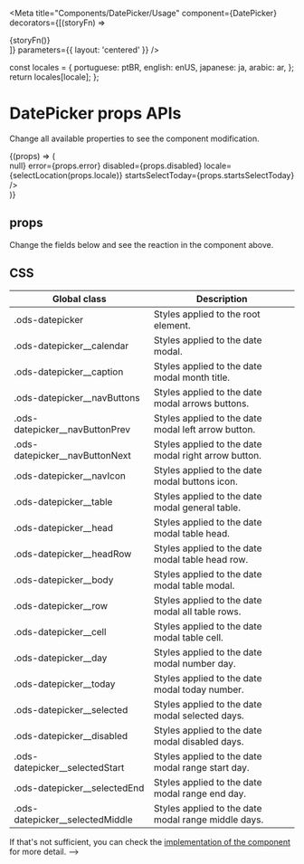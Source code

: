 

<Meta
  title="Components/DatePicker/Usage"
  component={DatePicker}
  decorators={[(storyFn) => <div>{storyFn()}</div>]}
  parameters={{ layout: 'centered' }}
/>

  const locales = {
    portuguese: ptBR,
    english: enUS,
    japanese: ja,
    arabic: ar,
  };
  return locales[locale];
};

# DatePicker props APIs

Change all available properties to see the component modification.

<Canvas withSource="close">
  <Story
    name="Usage"
    args={{
      label1: 'Start date',
      label2: 'End date',
      value1: '',
      value2: '',
      helperText: 'Some text error here!',
      startsSelectToday: false,
      editable: false,
      error: false,
      disabled: false,
      locale: 'pt-BR',
    }}
    parameters={{
      controls: { exclude: /^blocked*/ },
    }}
    argTypes={{
      label1: {
        control: 'text',
      },
      label2: {
        control: 'text',
      },
      value1: {
        control: 'text',
      },
      value2: {
        control: 'text',
      },
      startsSelectToday: {
        control: 'boolean',
      },
      helperText: {
        control: 'text',
      },
      editable: {
        control: 'boolean',
      },
      error: {
        control: 'boolean',
      },
      disabled: {
        control: 'boolean',
      },
      locale: {
        options: ['portuguese', 'english', 'japanese', 'arabic'],
        control: { type: 'select' },
      },
    }}
  >
    {(props) => (
      <div
        style={{
          width: '100%',
          height: '400px',
          display: 'flex',
          justifyContent: 'center',
        }}
      >
        <div style={{ width: '100%' }}>
          <DatePicker
            labels={{ from: props.label1, to: props.label2 }}
            values={{ from: props.value1, to: props.value2 }}
            onSelect={() => null}
            error={props.error}
            disabled={props.disabled}
            locale={selectLocation(props.locale)}
            startsSelectToday={props.startsSelectToday}
          />
        </div>
      </div>
    )}
  </Story>
</Canvas>

## props

Change the fields below and see the reaction in the component above.

<ArgsTable story="Usage" of="." />

## CSS

| Global class                      | Description                                          |
| --------------------------------- | ---------------------------------------------------- |
| .ods-datepicker                   | Styles applied to the root element.                  |
| .ods-datepicker\_\_calendar       | Styles applied to the date modal.                    |
| .ods-datepicker\_\_caption        | Styles applied to the date modal month title.        |
| .ods-datepicker\_\_navButtons     | Styles applied to the date modal arrows buttons.     |
| .ods-datepicker\_\_navButtonPrev  | Styles applied to the date modal left arrow button.  |
| .ods-datepicker\_\_navButtonNext  | Styles applied to the date modal right arrow button. |
| .ods-datepicker\_\_navIcon        | Styles applied to the date modal buttons icon.       |
| .ods-datepicker\_\_table          | Styles applied to the date modal general table.      |
| .ods-datepicker\_\_head           | Styles applied to the date modal table head.         |
| .ods-datepicker\_\_headRow        | Styles applied to the date modal table head row.     |
| .ods-datepicker\_\_body           | Styles applied to the date modal table modal.        |
| .ods-datepicker\_\_row            | Styles applied to the date modal all table rows.     |
| .ods-datepicker\_\_cell           | Styles applied to the date modal table cell.         |
| .ods-datepicker\_\_day            | Styles applied to the date modal number day.         |
| .ods-datepicker\_\_today          | Styles applied to the date modal today number.       |
| .ods-datepicker\_\_selected       | Styles applied to the date modal selected days.      |
| .ods-datepicker\_\_disabled       | Styles applied to the date modal disabled days.      |
| .ods-datepicker\_\_selectedStart  | Styles applied to the date modal range start day.    |
| .ods-datepicker\_\_selectedEnd    | Styles applied to the date modal range end day.      |
| .ods-datepicker\_\_selectedMiddle | Styles applied to the date modal range middle days.  |

If that's not sufficient, you can check the [implementation of the component](https://github.com/ocean-ds/ocean-web/blob/master/packages/ocean-react/src/DatePicker/DatePicker.tsx) for more detail. -->
